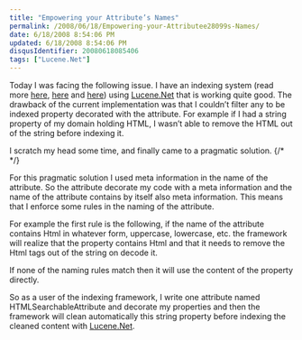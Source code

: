 ```yaml
---
title: "Empowering your Attribute’s Names"
permalink: /2008/06/18/Empowering-your-Attributee28099s-Names/
date: 6/18/2008 8:54:06 PM
updated: 6/18/2008 8:54:06 PM
disqusIdentifier: 20080618085406
tags: ["Lucene.Net"]
---
```

Today I was facing the following issue. I have an indexing system (read more [here](http://weblogs.asp.net/lkempe/archive/2007/11/16/indexing-and-searching-business-entities-using-lucene-net-framework-part-1.aspx), [here](http://weblogs.asp.net/lkempe/archive/2008/03/07/indexing-and-searching-business-entities-using-lucene-net-framework-part-2.aspx) and [here](http://weblogs.asp.net/lkempe/archive/2008/03/07/indexing-and-searching-business-entities-using-lucene-net-framework-part-3.aspx)) using [Lucene.Net](http://incubator.apache.org/lucene.net/) that is working quite good. The drawback of the current implementation was that I couldn’t filter any to be indexed property decorated with the attribute. For example if I had a string property of my domain holding HTML, I wasn’t able to remove the HTML out of the string before indexing it. 

I scratch my head some time, and finally came to a pragmatic solution. 
{/* <!-- more --> */}

For this pragmatic solution I used meta information in the name of the attribute. So the attribute decorate my code with a meta information and the name of the attribute contains by itself also meta information. This means that I enforce some rules in the naming of the attribute.

For example the first rule is the following, if the name of the attribute contains Html in whatever form, uppercase, lowercase, etc. the framework will realize that the property contains Html and that it needs to remove the Html tags out of the string on decode it.

If none of the naming rules match then it will use the content of the property directly.

So as a user of the indexing framework, I write one attribute named HTMLSearchableAttribute and decorate my properties and then the framework will clean automatically this string property before indexing the cleaned content with [Lucene.Net](http://incubator.apache.org/lucene.net/).
<div class="wlWriterHeaderFooter" style="text-align:left; margin:0px; padding:4px 0px 4px 0px;"><script type="text/javascript">digg_url = "http://weblogs.asp.net/lkempe/archive/2008/06/18/empowering-your-attribute-s-names.aspx";digg_title = "Empowering your Attribute’s Names";digg_bgcolor = "#FFFFFF";digg_skin = "compact";</script><script src="http://digg.com/tools/diggthis.js" type="text/javascript"></script><script type="text/javascript">digg_url = undefined;digg_title = undefined;digg_bgcolor = undefined;digg_skin = undefined;</script></div>

